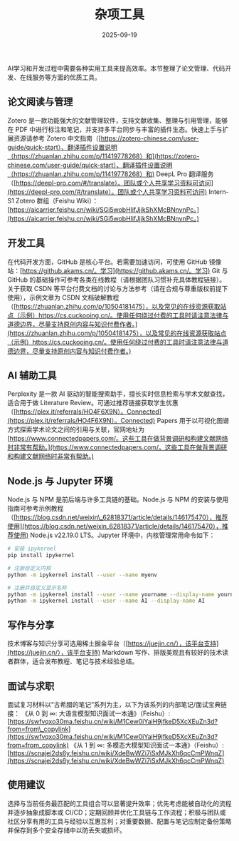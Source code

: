 ﻿---
title: "杂项工具"
description: "AI开发与学习相关的实用工具集合"
date: "2025-09-19"
tags:
  - tools
  - zotero
  - github
  - perplexity
  - productivity
---

AI学习和开发过程中需要各种实用工具来提高效率。本节整理了论文管理、代码开发、在线服务等方面的优质工具。

## 论文阅读与管理

Zotero 是一款功能强大的文献管理软件，支持文献收集、整理与引用管理，能够在 PDF 中进行标注和笔记，并支持多平台同步与丰富的插件生态。快速上手与扩展资源请参考 Zotero 中文指南（[https://zotero-chinese.com/user-guide/quick-start）、翻译插件设置说明（https://zhuanlan.zhihu.com/p/11419778268）和](https://zotero-chinese.com/user-guide/quick-start）、翻译插件设置说明（https://zhuanlan.zhihu.com/p/11419778268）和) DeepL Pro 翻译服务（[https://deepl-pro.com/#/translate）。团队或个人共享学习资料可访问](https://deepl-pro.com/#/translate）。团队或个人共享学习资料可访问) Intern-S1 Zotero 群组（Feishu Wiki）：[https://aicarrier.feishu.cn/wiki/SGi5wobHlifJjjkShXMcBNnynPc。](https://aicarrier.feishu.cn/wiki/SGi5wobHlifJjjkShXMcBNnynPc。)

## 开发工具

在代码开发方面，GitHub 是核心平台。若需要加速访问，可使用 GitHub 镜像站：[https://github.akams.cn/。学习](https://github.akams.cn/。学习) Git 与 GitHub 的基础操作可参考各类在线教程（请根据团队习惯补充具体教程链接）。关于获取 CSDN 等平台付费文档的讨论与方法参考（请在合规与尊重版权前提下使用），示例文章为 CSDN 文档破解教程（[https://zhuanlan.zhihu.com/p/10504181475），以及常见的在线资源获取站点（示例）https://cs.cuckooing.cn/。使用任何绕过付费的工具时请注意法律与道德边界，尽量支持原创内容与知识付费作者。](https://zhuanlan.zhihu.com/p/10504181475），以及常见的在线资源获取站点（示例）https://cs.cuckooing.cn/。使用任何绕过付费的工具时请注意法律与道德边界，尽量支持原创内容与知识付费作者。)

## AI 辅助工具

Perplexity 是一款 AI 驱动的智能搜索助手，擅长实时信息检索与学术文献查找，适合用于做 Literature Review。可通过推荐链接获取学生优惠（[https://plex.it/referrals/HO4F6X9N）。Connected](https://plex.it/referrals/HO4F6X9N）。Connected) Papers 用于以可视化图谱方式探索学术论文之间的引用与关联，官网地址为 [https://www.connectedpapers.com/。这些工具在做背景调研和构建文献网络时非常有帮助。](https://www.connectedpapers.com/。这些工具在做背景调研和构建文献网络时非常有帮助。)

## Node.js 与 Jupyter 环境

Node.js 与 NPM 是前后端与许多工具链的基础。Node.js 与 NPM 的安装与使用指南可参考示例教程（[https://blog.csdn.net/weixin\_62818371/article/details/146175470），推荐使用](https://blog.csdn.net/weixin_62818371/article/details/146175470），推荐使用) Node.js v22.19.0 LTS。Jupyter 环境中，内核管理常用命令如下：

```bash
# 安装 ipykernel
pip install ipykernel

# 注册自定义内核
python -m ipykernel install --user --name myenv

# 注册并自定义显示名称
python -m ipykernel install --user --name yourname --display-name yourname
python -m ipykernel install --user --name AI --display-name AI
```

## 写作与分享

技术博客与知识分享可选用稀土掘金平台（[https://juejin.cn/），该平台支持](https://juejin.cn/），该平台支持) Markdown 写作、排版美观且有较好的技术读者群体，适合发布教程、笔记与技术经验总结。

## 面试与求职

面试复习材料以“古希腊的笔记”系列为主，以下为该系列的内部笔记/面试宝典链接：
《从 0 到 ∞: 大语言模型知识面试一本通》（Feishu）: [https://swfvqxo30ma.feishu.cn/wiki/M1Cew0iYaiH9jfkeD5XcXEuZn3d?from=from\_copylink](https://swfvqxo30ma.feishu.cn/wiki/M1Cew0iYaiH9jfkeD5XcXEuZn3d?from=from_copylink)
《从 1 到 ∞: 多模态大模型知识面试一本通》（Feishu）: [https://scnajei2ds6y.feishu.cn/wiki/XdeBwWZi7iSxMJkXh6qcCmPWnqZ](https://scnajei2ds6y.feishu.cn/wiki/XdeBwWZi7iSxMJkXh6qcCmPWnqZ)

## 使用建议

选择与当前任务最匹配的工具组合可以显著提升效率；优先考虑能被自动化的流程并逐步抽象成脚本或 CI/CD；定期回顾并优化工具链与工作流程；积极与团队或社区分享有用的工具与经验以互惠互利；对重要数据、配置与笔记应制定备份策略并保存到多个安全存储中以防丢失或损坏。
